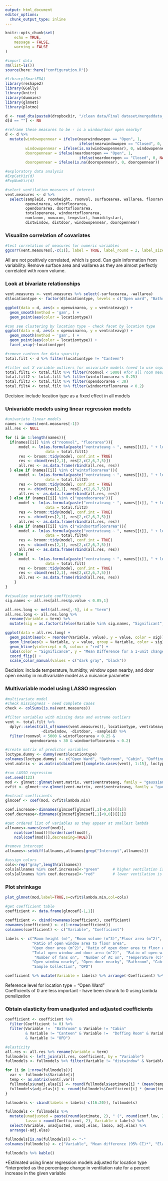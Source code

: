 ```yaml
---
output: html_document
editor_options: 
  chunk_output_type: inline
---
```


```r
knitr::opts_chunk$set(
	echo = TRUE,
	message = FALSE,
	warning = FALSE
)
```

```r
#import data
rm(list=ls())
source(here::here("configuration.R"))

#library(SmartEDA)
library(reshape2)
library(GGally)
library(knitr)
library(dummies)
library(glmnet)
library(plotmo)
```

```r
d <- read_dta(paste0(dropboxDir, "/clean data/Final dataset/mergeddata_final.dta"))
d[d == ""] <- NA

#reframe these measures to be - is a window/door open nearby? 
d <- d %>%
  mutate(windowopennear = ifelse(nearwindowopen == "Open", 1, 
                                 ifelse(nearwindowopen == "Closed", 0, NA)),
         windowopennear = ifelse(is.na(windowopennear), 0, windowopennear),
         dooropennear = ifelse(neardooropen == "Open", 1, 
                                 ifelse(neardooropen == "Closed", 0, NA)),
         dooropennear = ifelse(is.na(dooropennear), 0, dooropennear))

#exploratory data analysis
#ExpCatViz(d)
#ExpNumViz(d)

#select ventilation measures of interest
vent.measures <- d %>%
  select(sampleid, roomheight, roomvol, surfacearea, wallarea, floorarea, 
         openwinarea, wintofloorarea,
         opendoorarea, doortofloorarea, 
         totalopenarea, windoortofloorarea,
         numfanon, numacon, tempstart, humiditystart,
         distwindow, distdoor, windowopennear, dooropennear)

```

### Visualize correlation of covariates
```r
#test correlation of measures for numeric variables
ggcorr(vent.measures[,-c(1)], label = TRUE, label_round = 2, label_size = 3, hjust = 1)
```

All are not positively correlated, which is good. Can gain information from variability. Remove surface area and wallarea as they are almost perfectly correlated with room volume.

### Look at bivariate relationships
```r
vent.measures <- vent.measures %>% select(-surfacearea, -wallarea)
d$locationtype <- factor(d$locationtype, levels = c("Open ward", "Bathroom", "Cabin", "Canteen", "Doffing room", "Sample collection", "OPD"))

ggplot(data = d, aes(x = openwinarea, y = ventrateavg)) + 
  geom_smooth(method = 'gam', ) +
  geom_point(aes(color = locationtype)) 

#can see clustering by location type - check facet by location type
ggplot(data = d, aes(x = openwinarea, y = ventrateavg)) + 
  geom_smooth(method = 'gam', ) +
  geom_point(aes(color = locationtype)) +
  facet_wrap(~locationtype)

#remove canteen for data sparsity
total.filt <- d %>% filter(locationtype != "Canteen")

#filter out X variable outliers for univariate models (need to use separate dataset for each model to maximize sample size)
total.filt1 <- total.filt %>% filter(roomvol < 5000) #for all room measurements
total.filt2 <- total.filt %>% filter(wintofloorarea < 0.25)
total.filt3 <- total.filt %>% filter(opendoorarea < 30)
total.filt4 <- total.filt %>% filter(windoortofloorarea < 0.2)
```
Decision: include location type as a fixed effect in all models

### Univariable models using linear regression models
```r
#univariate linear models
names <- names(vent.measures[-1])
all.res <- NULL

for (i in 1:length(names)){
  if(names[[i]] %in% c("roomvol", "floorarea")){
      model <- lm(as.formula(paste("ventrateavg ~ ", names[[i]], " + locationtype", sep = "")), 
                  data = total.filt1)
      res <- broom::tidy(model, conf.int = TRUE)
      res <- cbind(res[2,1], res[2,c(2,6,7,5)])
      all.res <- as.data.frame(rbind(all.res, res))
  } else if (names[[i]] %in% c("wintofloorarea")){
      model <- lm(as.formula(paste("ventrateavg ~ ", names[[i]], " + locationtype", sep = "")), 
                  data = total.filt2)
      res <- broom::tidy(model, conf.int = TRUE)
      res <- cbind(res[2,1], res[2,c(2,6,7,5)])
      all.res <- as.data.frame(rbind(all.res, res))
  } else if (names[[i]] %in% c("opendoorarea")){
      model <- lm(as.formula(paste("ventrateavg ~ ", names[[i]], " + locationtype", sep = "")), 
                  data = total.filt3)
      res <- broom::tidy(model, conf.int = TRUE)
      res <- cbind(res[2,1], res[2,c(2,6,7,5)])
      all.res <- as.data.frame(rbind(all.res, res))
  } else if (names[[i]] %in% c("windoortofloorarea")){
      model <- lm(as.formula(paste("ventrateavg ~ ", names[[i]], " + locationtype", sep = "")), 
                  data = total.filt4)
      res <- broom::tidy(model, conf.int = TRUE)
      res <- cbind(res[2,1], res[2,c(2,6,7,5)])
      all.res <- as.data.frame(rbind(all.res, res))
  } else {
      model <- lm(as.formula(paste("ventrateavg ~ ", names[[i]], " + locationtype", sep = "")), 
                  data = total.filt)
      res <- broom::tidy(model, conf.int = TRUE)
      res <- cbind(res[2,1], res[2,c(2,6,7,5)])
      all.res <- as.data.frame(rbind(all.res, res))
    }
}

#visualize univariate coefficients
sig.names <- all.res[all.res$p.value < 0.05,1]

all.res.long <- melt(all.res[,-5], id = "term")
all.res.long <- all.res.long %>%
  rename(Variable = term) %>%
  mutate(sig = as.factor(ifelse(Variable %in% sig.names, "Significant", "Not Significant")))

ggplot(data = all.res.long) +
  geom_point(aes(x = reorder(Variable, value), y = value, color = sig))+
  geom_line(aes(x = Variable, y = value, group = Variable, color = sig)) +
  geom_hline(yintercept = 0, colour = "red") +
  labs(color = "Significance", y = "Mean Difference for a 1-unit change", x = "Variable") +
  coord_flip() +
  scale_color_manual(values = c("dark gray", "black")) 

```


Decision: include temperature, humidity, window open nearby, and door open nearby in multivariable model as a nuisance parameter  

### Multivariable model using LASSO regression
```r
#multivariate model
#check missingness - need complete cases
check <- colSums(is.na(vent.measures))

#filter variables with missing data and extreme outliers
vent <- total.filt %>% 
  dplyr::select(all_of(names(vent.measures)), locationtype, ventrateavg, 
                -distwindow, -distdoor, -sampleid) %>% 
  filter(roomvol < 5000 & wintofloorarea < 0.25 & 
           opendoorarea < 30 & windoortofloorarea < 0.2)

#create matrix of predictor variables
loctype.dummy <- dummy(vent$locationtype)
colnames(loctype.dummy) <- c("Open Ward", "Bathroom", "Cabin", "Doffing Room", "Sample Collection", "OPD")
vent.matrix <- as.matrix(cbind(vent[complete.cases(vent), 1:15], loctype.dummy[,-1]))

#run LASSO regression
set.seed(123)
mod <- glmnet::glmnet(vent.matrix, vent$ventrateavg, family = "gaussian", alpha = 1)
cvfit <- glmnet::cv.glmnet(vent.matrix, vent$ventrateavg, family = "gaussian", alpha = 1, type.measure = "mse")

#extract coefficients
glmcoef <- coef(mod, cvfit$lambda.min)

coef.increase<-dimnames(glmcoef[glmcoef[,1]>0,0])[[1]]
coef.decrease<-dimnames(glmcoef[glmcoef[,1]<0,0])[[1]]

#get ordered list of variables as they appear at smallest lambda
allnames<-names(coef(mod)[,
    ncol(coef(mod))][order(coef(mod)[,
    ncol(coef(mod))],decreasing=TRUE)])

#remove intercept
allnames<-setdiff(allnames,allnames[grep("Intercept",allnames)])

#assign colors
cols<-rep("gray",length(allnames))
cols[allnames %in% coef.increase]<-"green"      # higher ventilation is good
cols[allnames %in% coef.decrease]<-"red"        # lower ventilation is not

```

### Plot shrinkage
```r
plot_glmnet(mod,label=TRUE,s=cvfit$lambda.min,col=cols)

#get coefficient table
coefficient <- data.frame(glmcoef[-1,1])
            
coefficient <- cbind(rownames(coefficient), coefficient)
rownames(coefficient) <- c(1:nrow(coefficient))
colnames(coefficient) <- c("Variable", "Coefficient")

labels <- c("Room height (m)", "Room volume (m^3)","Floor area (m^2)",  "Open window area (m^2)",
            "Ratio of open window area to floor area",
            "Open door area (m^2)", "Ratio of open door area to floor area",
            "Total open window and door area (m^2)",  "Ratio of open window and door area to floor area",
             "Number of fans on",  "Number of AC on", "Temperature (C)", "Humidity",
            "Open window nearby", "Open door nearby", "Bathroom", "Cabin", "Doffing Room", 
            "Sample Collection", "OPD")

coefficient %>% mutate(Variable = labels) %>% arrange(-Coefficient) %>% kable()

```
Reference level for location type = "Open Ward"  
Coefficients of 0 are less important - have been shrunk to 0 using lambda penalization  

### Obtain elasticity from unadjusted and adjusted coefficients
```r
coefficient <- coefficient %>%
  filter(Coefficient != 0) %>%
  filter(Variable !=  "Bathroom" & Variable != "Cabin"
         & Variable != "Canteen" & Variable !=  "Doffing Room" & Variable !=  "Sample Collection"
         & Variable != "OPD") 

#elasticity
all.res <- all.res %>% rename(Variable = term)
fullmodels <- left_join(all.res, coefficient, by = "Variable")
fullmodels <- fullmodels %>% filter(Variable != "distwindow" & Variable != "distdoor")

for (i in 1:nrow(fullmodels)){
  var <- fullmodels$Variable[i]
  temp <- as.matrix(vent[,var])
  fullmodels$unadj.elas[i] <- round(fullmodels$estimate[i] * (mean(temp, na.rm = TRUE) / mean(vent$ventrateavg)), 3)
  fullmodels$adj.elas[i] <- round(fullmodels$Coefficient[i] * (mean(temp, na.rm = TRUE) / mean(vent$ventrateavg)), 3)
}

fullmodels <- cbind(labels = labels[-c(16:20)], fullmodels)

fullmodels <- fullmodels %>%
  mutate(unadjusted = paste(round(estimate, 2), " (", round(conf.low, 2), ", ", round(conf.high, 2), ")", sep = ""),
         lasso = round(Coefficient, 2), Variable = labels) %>%
  select(Variable, unadjusted, unadj.elas, lasso, adj.elas) %>%
  arrange(-adj.elas) 

fullmodels[is.na(fullmodels)] <- "-"
colnames(fullmodels) <- c("Variable", "Mean difference (95% CI)*", "Elasticity^ from unadjusted model", "LASSO coefficient", "Elasticity from adjusted model")

fullmodels %>% kable()
```
*Estimated using linear regression models adjusted for location type  
^Interpreted as the percentage change in ventilation rate for a percent increase in the given variable
